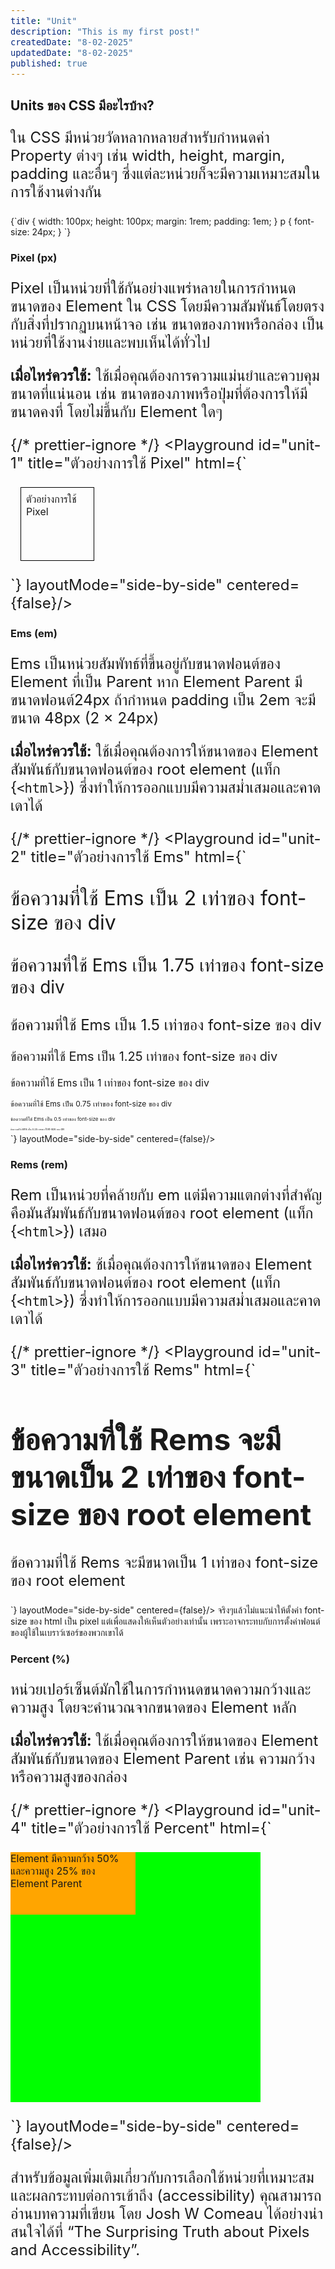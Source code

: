 ```yaml
---
title: "Unit"
description: "This is my first post!"
createdDate: "8-02-2025"
updatedDate: "8-02-2025"
published: true
---
```


## Units ของ CSS มีอะไรบ้าง?

ใน CSS มีหน่วยวัดหลากหลายสำหรับกำหนดค่า Property ต่างๆ เช่น width, height, margin, padding และอื่นๆ ซึ่งแต่ละหน่วยก็จะมีความเหมาะสมในการใช้งานต่างกัน

<CodeBlock language="css" copyable={true}>
{`div {
    width: 100px;
    height: 100px;
    margin: 1rem;
    padding: 1em;
}
p {
    font-size: 24px;
}
`}

</CodeBlock>

### Pixel (px)

Pixel เป็นหน่วยที่ใช้กันอย่างแพร่หลายในการกำหนดขนาดของ Element ใน CSS โดยมีความสัมพันธ์โดยตรงกับสิ่งที่ปรากฏบนหน้าจอ เช่น ขนาดของภาพหรือกล่อง เป็นหน่วยที่ใช้งานง่ายและพบเห็นได้ทั่วไป

<strong>เมื่อไหร่ควรใช้:</strong> ใช้เมื่อคุณต้องการความแม่นยำและควบคุมขนาดที่แน่นอน
เช่น ขนาดของภาพหรือปุ่มที่ต้องการให้มีขนาดคงที่ โดยไม่ขึ้นกับ Element ใดๆ

{/* prettier-ignore */}
<Playground id="unit-1" title="ตัวอย่างการใช้ Pixel" html={`
<style>
    .box {
	    width: 100px;
	    height: 100px;
	    margin: 16px;
	    padding: 8px;
        border: 1px solid black;
    }
</style>
<div class="box">
    ตัวอย่างการใช้ Pixel
</div>

`} layoutMode="side-by-side" centered={false}/>

### Ems (em)

Ems เป็นหน่วยสัมพัทธ์ที่ขึ้นอยู่กับขนาดฟอนต์ของ Element ที่เป็น Parent หาก Element Parent มีขนาดฟอนต์24px ถ้ากำหนด padding เป็น <TextCode>2em</TextCode> จะมีขนาด 48px (2 × 24px)

<strong>เมื่อไหร่ควรใช้:</strong> ใช้เมื่อคุณต้องการให้ขนาดของ Element
สัมพันธ์กับขนาดฟอนต์ของ root element (แท็ก <TextCode>{`<html>`}</TextCode>)
ซึ่งทำให้การออกแบบมีความสม่ำเสมอและคาดเดาได้

{/* prettier-ignore */}
<Playground id="unit-2" title="ตัวอย่างการใช้ Ems" html={`
<style>
    div {
        font-size: 16px; /* ลองเปลี่ยนค่าเพื่อดูความเปลี่ยนแปลง */
    }
    p {
        margin-top: 1em;
    }
</style>
<div>
    <p style="font-size: 2em;">
      ข้อความที่ใช้ Ems เป็น 2 เท่าของ font-size ของ div
    </p>
    <p style="font-size: 1.75em;">
      ข้อความที่ใช้ Ems เป็น 1.75 เท่าของ font-size ของ div
    </p>
    <p style="font-size: 1.5em;">
      ข้อความที่ใช้ Ems เป็น 1.5 เท่าของ font-size ของ div
    </p>
    <p style="font-size: 1.25em;">
      ข้อความที่ใช้ Ems เป็น 1.25 เท่าของ font-size ของ div
    </p>
    <p style="font-size: 1em;">
      ข้อความที่ใช้ Ems เป็น 1 เท่าของ font-size ของ div
    </p>
    <p style="font-size: 0.75em;">
      ข้อความที่ใช้ Ems เป็น 0.75 เท่าของ font-size ของ div
    </p>
    <p style="font-size: 0.5em;">
      ข้อความที่ใช้ Ems เป็น 0.5 เท่าของ font-size ของ div
    </p>
    <p style="font-size: 0.25em;">
      ข้อความที่ใช้ Ems เป็น 0.25 เท่าของ font-size ของ div
    </p>
</div>
`} layoutMode="side-by-side" centered={false}/>

### Rems (rem)

Rem เป็นหน่วยที่คล้ายกับ em แต่มีความแตกต่างที่สำคัญคือมันสัมพันธ์กับขนาดฟอนต์ของ root element (แท็ก <TextCode>{`<html>`}</TextCode>) เสมอ

<strong>เมื่อไหร่ควรใช้:</strong> ช้เมื่อคุณต้องการให้ขนาดของ Element
สัมพันธ์กับขนาดฟอนต์ของ root element (แท็ก <TextCode>{`<html>`}</TextCode>)
ซึ่งทำให้การออกแบบมีความสม่ำเสมอและคาดเดาได้

{/* prettier-ignore */}
<Playground id="unit-3" title="ตัวอย่างการใช้ Rems" html={`
<style>
    html {
        font-size: 24px; /* ลองเปลี่ยนค่าเพื่อดูความเปลี่ยนแปลง */
    }
    h1 {
        font-size: 2rem;
    }
    p {
        font-size: 1rem;
    }
</style>
<h1>
    ข้อความที่ใช้ Rems จะมีขนาดเป็น 2 เท่าของ font-size ของ root element
</h1>
<p>
    ข้อความที่ใช้ Rems จะมีขนาดเป็น 1 เท่าของ font-size ของ root element
</p>
`} layoutMode="side-by-side" centered={false}/>

<Callout type="warning" title="คำแนะนำในการแก้ไขขนาด font ของ html">
  จริงๆแล้วไม่แนะนำให้ตั้งค่า font-size ของ html เป็น pixel
  แต่เพื่อแสดงให้เห็นตัวอย่างเท่านั้น
  เพราะอาจกระทบกับการตั้งค่าฟอนต์ของผู้ใช้ในเบราว์เซอร์ของพวกเขาได้
</Callout>

### Percent (%)

หน่วยเปอร์เซ็นต์มักใช้ในการกำหนดขนาดความกว้างและความสูง โดยจะคำนวณจากขนาดของ Element หลัก

<strong>เมื่อไหร่ควรใช้:</strong> ใช้เมื่อคุณต้องการให้ขนาดของ Element
สัมพันธ์กับขนาดของ Element Parent เช่น ความกว้างหรือความสูงของกล่อง

{/* prettier-ignore */}
<Playground id="unit-4" title="ตัวอย่างการใช้ Percent" html={`
<style>
    .parent {
    width: 400px;
    height: 400px;
    background-color: lime;
    }

    .child {
      width: 50%;
      height: 25%;
      background-color: orange;
    }

</style>
<div class="parent">
    <div class="child">
      Element มีความกว้าง 50% และความสูง 25% ของ
      Element Parent
    </div>
</div>

`}
layoutMode="side-by-side" centered={false}/>

สำหรับข้อมูลเพิ่มเติมเกี่ยวกับการเลือกใช้หน่วยที่เหมาะสมและผลกระทบต่อการเข้าถึง (accessibility) คุณสามารถอ่านบทความที่เขียน โดย Josh W Comeau ได้อย่างน่าสนใจได้ที่ <Link href="https://www.joshwcomeau.com/css/surprising-truth-about-pixels-and-accessibility/">“The Surprising Truth about Pixels and Accessibility”</Link>.
